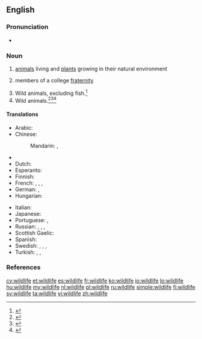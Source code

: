 ==English==

===Pronunciation===
* {{IPA|/ˈwaɪldlaɪf/}}

===Noun===
{{wikipedia}}
{{en-noun|-}}

# [[animals]] living and [[plants]] growing in their natural environment
# {{context|slang|lang=en}} members of a college [[fraternity]]
# Wild animals, excluding fish.<ref name="wa">{{cite web
|url=http://www.ecy.wa.gov/programs/tcp/policies/terrestrial/TEEDefinitions.htm
|title=Definitions and Acronyms
|publisher=Department of Ecology State of Washington
|accessdate=2011-04-28}}</ref>
# Wild animals.<ref name="ncar">{{cite web
|url=http://www.ncwildlife.org/Regs/Regs_Definition_Terms.htm
|title=Regulation definitions
|publisher=North Carolina Wildlife Resources Commission
|accessdate=2011-04-28}}</ref><ref name="streamkeepers">{{cite web
|url=http://www.pskf.ca/publications/glossary.html
|title=Glossary
|publisher=The Pacific Streamkeepers Federation
|accessdate=2011-04-28}}</ref><ref name="santaclara">{{cite web
|url=http://www.scvas.org/index.php?page=text&id=wdpdict
|title=Wetlands Discovery Program Dictionary
|publisher=Santa Clara Valley Audubon society
|accessdate=2011-04-28}}</ref>

====Translations====
{{trans-top|animals and plants in their natural environment}}
* Arabic: {{t|ar|الحياة البرية|f|tr=al-Hayaa al-barríyya}}
* Chinese:
*: Mandarin: {{t|cmn|野生動物|sc=Hani}}, {{t+|cmn|野生动物|tr=yěshēng dòngwù|sc=Hani}}
* {{trreq|cs}}
* Dutch: {{t|nl|wildleven|n}}
* Esperanto: {{t|eo|faŭno}}
* Finnish: {{t|fi|villieläin|p|alt=villieläimet}}
* French: {{t+|fr|nature|f}}, {{t+|fr|environnement|f}}, {{t+|fr|faune|f}}, {{t+|fr|flore|f}}
* German: {{t+|de|Tierwelt|f}},  {{t+|de|Fauna|f}}
* Hungarian: {{t|hu|vadvilág}}
{{trans-mid}}
* Italian: {{t+|it|fauna|f}}
* Japanese: {{t|ja|野生動物|tr=やせいどうぶつ, yasei dōbutsu}}
* Portuguese: {{t|pt|vida selvagem|f}}, {{t+|pt|fauna|f}}
* Russian: {{t|ru|дикая природа|f|tr=díkaja priróda}},  {{t|ru|живая природа|f|tr=živája priróda}},  {{t|ru|животный мир|m|tr=živótnyj mir}},  {{t+|ru|фауна|f|tr=fáuna}}
* Scottish Gaelic: {{t|gd|fiadh-bheatha|f}}
* Spanish: {{t|es|vida silvestre|f}}
* Swedish: {{t+|sv|vilt|n}}, {{t+|sv|natur|c}}, {{t+|sv|fauna|c}}, {{t+|sv|flora|c}}
* Turkish: {{t|tr|vahşi yaşam}},  {{t|tr|vahşi hayat}},  {{t|tr|vahşi doğa}}
{{trans-bottom}}

===References===
<references />

[[cy:wildlife]]
[[et:wildlife]]
[[es:wildlife]]
[[fr:wildlife]]
[[ko:wildlife]]
[[io:wildlife]]
[[lo:wildlife]]
[[hu:wildlife]]
[[my:wildlife]]
[[nl:wildlife]]
[[pl:wildlife]]
[[ru:wildlife]]
[[simple:wildlife]]
[[fi:wildlife]]
[[sv:wildlife]]
[[ta:wildlife]]
[[vi:wildlife]]
[[zh:wildlife]]